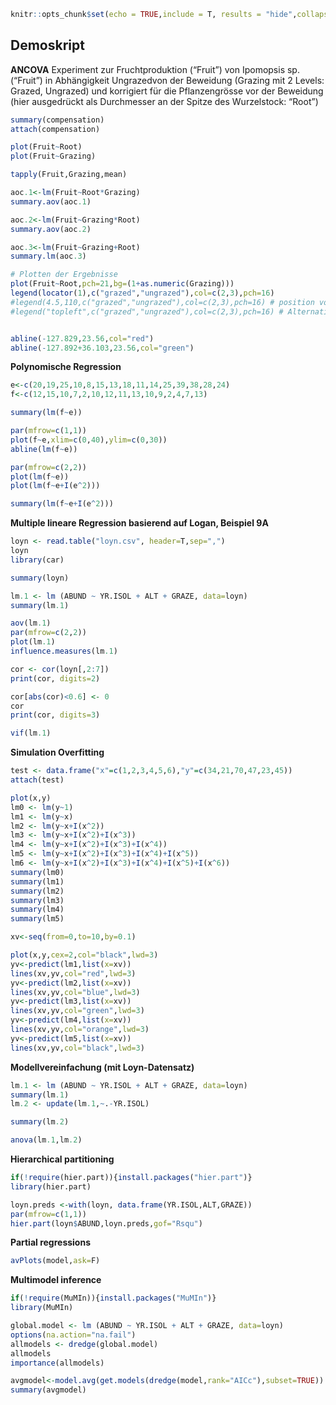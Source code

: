 ```r

knitr::opts_chunk$set(echo = TRUE,include = T, results = "hide",collapse=TRUE)
```

## Demoskript

**ANCOVA**
Experiment zur Fruchtproduktion (“Fruit”) von Ipomopsis sp. (“Fruit”) in Abhängigkeit Ungrazedvon der Beweidung (Grazing mit 2 Levels: Grazed, Ungrazed) und korrigiert für die Pflanzengrösse vor der Beweidung (hier ausgedrückt als Durchmesser an der Spitze des Wurzelstock: “Root”)

```r
summary(compensation)
attach(compensation)

plot(Fruit~Root)
plot(Fruit~Grazing)

tapply(Fruit,Grazing,mean)

aoc.1<-lm(Fruit~Root*Grazing)
summary.aov(aoc.1)

aoc.2<-lm(Fruit~Grazing*Root)
summary.aov(aoc.2)

aoc.3<-lm(Fruit~Grazing+Root)
summary.lm(aoc.3)

# Plotten der Ergebnisse
plot(Fruit~Root,pch=21,bg=(1+as.numeric(Grazing)))
legend(locator(1),c("grazed","ungrazed"),col=c(2,3),pch=16)
#legend(4.5,110,c("grazed","ungrazed"),col=c(2,3),pch=16) # position von Legende in Code definieren
#legend("topleft",c("grazed","ungrazed"),col=c(2,3),pch=16) # Alternative position von Legende in Code definieren


abline(-127.829,23.56,col="red")
abline(-127.892+36.103,23.56,col="green")
```


**Polynomische Regression**

```r
e<-c(20,19,25,10,8,15,13,18,11,14,25,39,38,28,24)
f<-c(12,15,10,7,2,10,12,11,13,10,9,2,4,7,13)

summary(lm(f~e))

par(mfrow=c(1,1))
plot(f~e,xlim=c(0,40),ylim=c(0,30))
abline(lm(f~e))

par(mfrow=c(2,2))
plot(lm(f~e))
plot(lm(f~e+I(e^2)))

summary(lm(f~e+I(e^2)))
```

**Multiple lineare Regression basierend auf Logan, Beispiel 9A** 

```r
loyn <- read.table("loyn.csv", header=T,sep=",")
loyn
library(car)

summary(loyn)

lm.1 <- lm (ABUND ~ YR.ISOL + ALT + GRAZE, data=loyn)
summary(lm.1)

aov(lm.1)
par(mfrow=c(2,2))
plot(lm.1)
influence.measures(lm.1)

cor <- cor(loyn[,2:7])
print(cor, digits=2)

cor[abs(cor)<0.6] <- 0
cor
print(cor, digits=3)

vif(lm.1)
```

**Simulation Overfitting**

```r
test <- data.frame("x"=c(1,2,3,4,5,6),"y"=c(34,21,70,47,23,45))
attach(test)

plot(x,y)
lm0 <- lm(y~1)
lm1 <- lm(y~x)
lm2 <- lm(y~x+I(x^2))
lm3 <- lm(y~x+I(x^2)+I(x^3))
lm4 <- lm(y~x+I(x^2)+I(x^3)+I(x^4))
lm5 <- lm(y~x+I(x^2)+I(x^3)+I(x^4)+I(x^5))
lm6 <- lm(y~x+I(x^2)+I(x^3)+I(x^4)+I(x^5)+I(x^6))
summary(lm0)
summary(lm1)
summary(lm2)
summary(lm3)
summary(lm4)
summary(lm5)

xv<-seq(from=0,to=10,by=0.1)

plot(x,y,cex=2,col="black",lwd=3)
yv<-predict(lm1,list(x=xv))
lines(xv,yv,col="red",lwd=3)
yv<-predict(lm2,list(x=xv))
lines(xv,yv,col="blue",lwd=3)
yv<-predict(lm3,list(x=xv))
lines(xv,yv,col="green",lwd=3)
yv<-predict(lm4,list(x=xv))
lines(xv,yv,col="orange",lwd=3)
yv<-predict(lm5,list(x=xv))
lines(xv,yv,col="black",lwd=3)
```

**Modellvereinfachung (mit Loyn-Datensatz)**
```r
lm.1 <- lm (ABUND ~ YR.ISOL + ALT + GRAZE, data=loyn)
summary(lm.1)
lm.2 <- update(lm.1,~.-YR.ISOL)

summary(lm.2)

anova(lm.1,lm.2)
```

**Hierarchical partitioning**
```r
if(!require(hier.part)){install.packages("hier.part")}
library(hier.part)

loyn.preds <-with(loyn, data.frame(YR.ISOL,ALT,GRAZE))
par(mfrow=c(1,1))
hier.part(loyn$ABUND,loyn.preds,gof="Rsqu")
```

**Partial regressions**

```r
avPlots(model,ask=F)
```

**Multimodel inference**

```r
if(!require(MuMIn)){install.packages("MuMIn")}
library(MuMIn)

global.model <- lm (ABUND ~ YR.ISOL + ALT + GRAZE, data=loyn)
options(na.action="na.fail")
allmodels <- dredge(global.model)
allmodels
importance(allmodels)

avgmodel<-model.avg(get.models(dredge(model,rank="AICc"),subset=TRUE))
summary(avgmodel)
```
